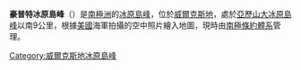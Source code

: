 {{coord|66|35|S|110|41|E|source:GNIS|display=title}}

'''豪普特冰原島峰'''（{{lang-en|Haupt Nunatak}}）是[[南極洲|南極洲]]的[[冰原島峰|冰原島峰]]，位於[[威爾克斯地|威爾克斯地]]，處於[[亞歷山大冰原島峰|亞歷山大冰原島峰]]以南9公里，根據[[美國|美國]]海軍拍攝的空中照片繪入地圖，現時由[[南極條約體系|南極條約體系]]管理。

{{DEFAULTSORT:Haupt Nunatak}}
[[Category:威爾克斯地冰原島峰|Category:威爾克斯地冰原島峰]]


{{WilkesLand-geo-stub}}